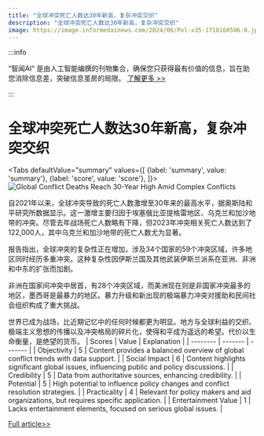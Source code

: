 ```yaml
---
title: "全球冲突死亡人数达30年新高，复杂冲突交织"
description: "全球冲突死亡人数达30年新高，复杂冲突交织"
image: https://image.informedainews.com/2024/06/Pol-x35-1718160506-0.jpg
---
```



:::info

“智闻AI“ 是由人工智能编撰的刊物集合，确保您只获得最有价值的信息，旨在助您消除信息差，突破信息茧房的局限。  [了解更多 >>](/zh-Hans/docs/guides)

:::

# 全球冲突死亡人数达30年新高，复杂冲突交织


<Tabs
	defaultValue="summary"
	values={[
	{label: 'summary', value: 'summary'},
	{label: 'score', value: 'score'},
]}>
<TabItem value="summary">
<img
  src="https://image.informedainews.com/2024/06/Pol-x35-1718160506-0.jpg"
  alt="Global Conflict Deaths Reach 30-Year High Amid Complex Conflicts"
/>



自2021年以来，全球冲突导致的死亡人数激增至30年来的最高水平，据奥斯陆和平研究所数据显示。这一激增主要归因于埃塞俄比亚提格雷地区、乌克兰和加沙地带的冲突。尽管去年战场死亡人数略有下降，但2023年冲突相关死亡人数达到了122,000人，其中乌克兰和加沙地带的死亡人数尤为显著。

报告指出，全球冲突的复杂性正在增加，涉及34个国家的59个冲突区域，许多地区同时经历多重冲突。这种复杂性因伊斯兰国及其他武装伊斯兰派系在亚洲、非洲和中东的扩张而加剧。

非洲在国家间冲突中居首，有28个冲突区域，而美洲现在则是非国家冲突最多的地区，墨西哥是最暴力的地区。暴力升级和新出现的极端暴力冲突对援助和民间社会组织构成了重大挑战。

世界已成为战场，比近期记忆中的任何时候都更为明显。地方与全球利益的交织、极端主义思想的传播以及冲突格局的碎片化，使得和平成为遥远的希望。代价以生命衡量，是绝望的货币。
</TabItem>
<TabItem value="score">
	| Scores     | Value   | Explanation |
	| -------- | ------- | ------- |
	| Objectivity  | 5    | Content provides a balanced overview of global conflict trends with data support.    |
	| Social Impact | 6     | Content highlights significant global issues, influencing public and policy discussions.    |
	| Credibility    | 5    | Data from authoritative sources, enhancing credibility.    |
	| Potential    | 5    | High potential to influence policy changes and conflict resolution strategies.    |
	| Practicality    | 4    | Relevant for policy makers and aid organizations, but requires specific application.    |
	| Entertainment Value    | 1    | Lacks entertainment elements, focused on serious global issues.    |
</TabItem>
</Tabs>

[Full article>>](https://www.theguardian.com/global-development/article/2024/jun/11/deaths-from-global-conflicts-hit-30-year-high-since-2021-study-finds-gaza-tigray-ukraine)
